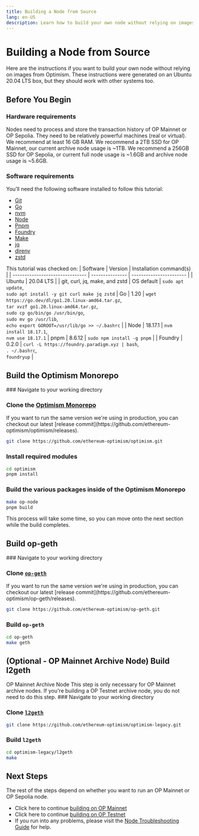 ```yaml
---
title: Building a Node from Source
lang: en-US
description: Learn how to build your own node without relying on images from Optimism.
---
```



# Building a Node from Source

Here are the instructions if you want to build your own node without relying on images from Optimism. These instructions were generated on an Ubuntu 20.04 LTS box, but they should work with other systems too.

## Before You Begin

### Hardware requirements

Nodes need to process and store the transaction history of OP Mainnet or OP Sepolia. They need to be relatively powerful machines (real or virtual). We recommend at least 16 GB RAM. We recommend a 2TB SSD for OP Mainnet, our current archive node usage is ~1TB. We recommend a 256GB SSD for OP Sepolia, or current full node usage is ~1.6GB and archive node usage is ~5.6GB.

### Software requirements

You’ll need the following software installed to follow this tutorial:

*   [Git](https://git-scm.com/)
*   [Go](https://go.dev/)
*   [nvm](https://github.com/nvm-sh/nvm)
*   [Node](https://nodejs.org/en)
*   [Pnpm](https://pnpm.io/)
*   [Foundry](https://github.com/foundry-rs/foundry#installation)
*   [Make](https://linux.die.net/man/1/make)
*   [jq](https://github.com/jqlang/jq)
*   [direnv](https://direnv.net/)
*   [zstd](https://facebook.github.io/zstd/)

This tutorial was checked on:
| Software                        | Version         | Installation command(s) |
| ------------------------------- | --------------- | ----------------------- |
| Ubuntu                          | 20.04 LTS       |
| git, curl, jq, make, and zstd   | OS default      | `sudo apt update`, <br />`sudo apt install -y git curl make jq zstd`
| Go                              | 1.20            | `wget https://go.dev/dl/go1.20.linux-amd64.tar.gz`, <br /> `tar xvzf go1.20.linux-amd64.tar.gz`, <br /> `sudo cp go/bin/go /usr/bin/go`, <br />`sudo mv go /usr/lib`, <br />`echo export GOROOT=/usr/lib/go >> ~/.bashrc` |
| Node                            | 18.17.1        | `nvm install 18.17.1`, <br /> `nvm use 18.17.1`
| pnpm                            | 8.6.12           | `sudo npm install -g pnpm` |
| Foundry                         | 0.2.0           | `curl -L https://foundry.paradigm.xyz | bash`, <br /> `. ~/.bashrc`, <br /> `foundryup` |

## Build the Optimism Monorepo

<Steps>
  ### Navigate to your working directory

  ### Clone the [Optimism Monorepo](https://github.com/ethereum-optimism/optimism)

  <Callout type="info">
    If you want to run the same version we're using in production, you can checkout our latest [release commit](https://github.com/ethereum-optimism/optimism/releases).
  </Callout>

  ```bash
  git clone https://github.com/ethereum-optimism/optimism.git
  ```

  ### Install required modules

  ```bash
  cd optimism
  pnpm install
  ```

  ### Build the various packages inside of the Optimism Monorepo

  ```bash
  make op-node
  pnpm build
  ```

  This process will take some time, so you can move onto the next section while the build completes.
</Steps>

## Build op-geth

<Steps>
  ### Navigate to your working directory

  ### Clone [`op-geth`](https://github.com/ethereum-optimism/op-geth)

  <Callout type="info">
    If you want to run the same version we're using in production, you can checkout our latest [release commit](https://github.com/ethereum-optimism/op-geth/releases).
  </Callout>

  ```bash
  git clone https://github.com/ethereum-optimism/op-geth.git
  ```

  ### Build `op-geth`

  ```bash
  cd op-geth    
  make geth
  ```
</Steps>

## (Optional - OP Mainnet Archive Node) Build l2geth

<Callout type="info">
  OP Mainnet Archive Node
  This step is only necessary for OP Mainnet archive nodes. If you're building a OP Testnet archive node, you do not need to do this step.
</Callout>

<Steps>
  ### Navigate to your working directory

  ### Clone [`l2geth`](https://github.com/ethereum-optimism/optimism-legacy)

  ```bash
  git clone https://github.com/ethereum-optimism/optimism-legacy.git
  ```

  ### Build `l2geth`

  ```bash
  cd optimism-legacy/l2geth
  make
  ```
</Steps>

## Next Steps

The rest of the steps depend on whether you want to run an OP Mainnet or OP Sepolia node.

*   Click here to continue [building on OP Mainnet](mainnet)
*   Click here to continue [building on OP Testnet](testnet)
*   If you run into any problems, please visit the [Node Troubleshooting Guide](../node-troubleshooting) for help.
